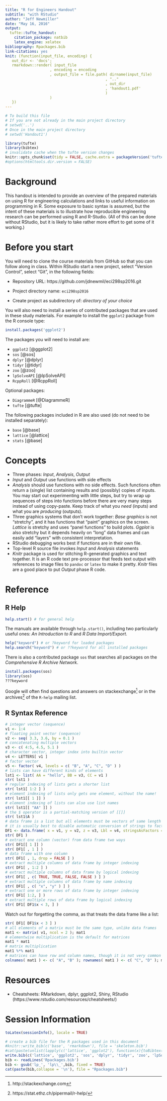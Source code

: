 ```yaml
---
title: "R for Engineers Handout"
subtitle: "with RStudio"
author: "Jeff Newmiller"
date: "May 16, 2016"
output:
  tufte::tufte_handout:
    citation_package: natbib
    latex_engine: xelatex
bibliography: Rpackages.bib
link-citations: yes
knit: (function(input_file, encoding) {
   out_dir <- 'docs';
   rmarkdown::render( input_file
                    , encoding = encoding
                    , output_file = file.path( dirname(input_file)
                                             , ".."
                                             , out_dir
                                             , 'handout1.pdf'
                                             )
                    )
   })
---
```


```r

# To build this file
# If you are not already in the main project directory
# setwd('..')
# Once in the main project directory
# setwd('Handout1')

library(tufte)
library(bibtex)
# invalidate cache when the tufte version changes
knitr::opts_chunk$set(tidy = FALSE, cache.extra = packageVersion('tufte'))
#options(htmltools.dir.version = FALSE)
```

# Background

This handout is intended to provide an overview of the prepared materials on using R for engineering calculations and links to useful information on programming in R. Some exposure to basic syntax is assumed, but the intent of these materials is to illustrate how reproducible engineering research can be performed using R and R-Studio. (All of this can be done without RStudio, but it is likely to take rather more effort to get some of it working.)

# Before you start

You will need to clone the course materials from GitHub so that you can follow along in class. Within RStudio start a new project, select "Version Control", select "Git", in the following fields:

* Repository URL: https://github.com/jdnewmil/eci298sp2016.git

* Project directory name: `eci298sp2016`

* Create project as subdirectory of: *directory of your choice*

You will also need to install a series of contributed packages that are used in these study materials. For example to install the `ggplot2` package from the R console type:

```r
install.packages('ggplot2')
```

The packages you will need to install are:

* `ggplot2` [@ggplot2] 
* `sos` [@sos] 
* `dplyr` [@dplyr]
* `tidyr` [@tidyr]
* `zoo` [@zoo]
* `lpSolveAPI` [@lpSolveAPI]
* `RcppRoll` [@RcppRoll]

Optional packages:

* `DiagrammeR` [@DiagrammeR]
* `tufte` [@tufte]

The following packages included in R are also used (do not need to be installed separately):

* `base` [@base]
* `lattice` [@lattice]
* `stats` [@base]




# Concepts

* Three phases: *Input*, *Analysis*, *Output*
* *Input* and *Output* use functions with side effects
* *Analysis* should use functions with no side effects. Such functions often return a (single) list containing results and (possibly) copies of inputs. You may start out experimenting with little steps, but try to wrap up sequences of steps into functions before there are very many steps instead of using copy-paste. Keep track of what you *need* (inputs) and what you are *producing* (outputs).
* Three graphics systems that don't work together: *Base graphics* is not "stretchy", and it has functions that "paint" graphics on the screen. *Lattice* is stretchy and uses "panel functions" to build plots. *Ggplot* is also stretchy but it depends heavily on "long" data frames and can easily add "layers" with consistent interpretation.
* RStudio debugging works best if functions are in their own file.
* Top-level R source file invokes *Input* and *Analysis* statements
* *Knitr* package is used for stitching R-generated graphics and text together. It is an R code text pre-processor that feeds text output with references to image files to `pandoc` or `latex` to make it pretty. *Knitr* files are a good place to put *Output* phase R code.

# Reference

## R Help

```r
help.start() # for general help
```

The manuals are available through `help.start()`, including two particularly useful ones: *An Introduction to R* and *R Data Import/Export*.

```r
help("keyword") # or ?keyword for loaded packages
help.search("keyword") # or ??keyword for all installed packages
```

There is also a contributed package `sos` that searches all packages on the *Comprehensive R Archive Network*.

```r
install.packages(sos)
library(sos)
???keyword
```

Google will often find questions and answers on stackexchange^[http://stackexchange.com] or in the archives^[https://stat.ethz.ch/pipermail/r-help/] of the `R-help` mailing list.

## R Syntax Reference

```r
# integer vector (sequence)
v1 <- 1:4
# floating point vector (sequence)
v2 <- seq( 3.3, 3.6, by = 0.1 )
# concatenating multiple vectors
v3 <- c( 4:5, 4.5, 5.1 )
# character vector, integer index into builtin vector 
v4 <- LETTERS[ v1 ]
# factor vector
v5 <- factor( v4, levels = c( "B", "A", "C", "D" ) ) 
# lists can have different kinds of elements
lst1 <- list( AA = "hello", BB = v3, CC = v1 ) 
str( lst1 )
# regular indexing of lists gets a shorter list
str( lst1[ 1:2 ] ) 
# element indexing of lists only gets one element, without the name!
str( lst1[[ 1 ]] )
# element indexing of lists can also use list names
str( lst1[[ "AA" ]] )
# the $ operator is a partial-matching version of [[]]
str( lst1$A )
# data frame is a list but all elements must be vectors of same length
# it is usually best to disable automatic conversion of strings to factors
DF1 <- data.frame( x = v1, y = v2, z = v3, Lbl = v4, stringsAsFactors = FALSE )
str( DF1 )
# extract one column (vector) from data frame two ways
str( DF1[[ 1 ]] )
str( DF1[ , 1 ] )
# data frame with one column
str( DF1[ , 1, drop = FALSE ] )
# extract multiple columns of data frame by integer indexing
str( DF1[ , 1:2 ] )
# extract multiple columns of data frame by logical indexing
str( DF1[ , c( TRUE, TRUE, FALSE, FALSE ) ] )
# extract multiple columns of data frame by name indexing
str( DF1[ , c( "x", "y" ) ] )
# extract one or more rows of data frame by integer indexing
str( DF1[ 1:2, ] )
# extract multiple rows of data frame by logical indexing
str( DF1[ DF1$x < 3, ] )
```

Watch out for forgetting the comma, as that treats the data frame like a list:

```r
str( DF1[ DF1$x < 3 ] )
# all elements of a matrix must be the same type, unlike data frames
mat1 <- matrix( v1, ncol = 2 ); mat1
# elementwise multiplication is the default for matrices
mat1 * mat1
# matrix multiplication
mat1 %*% mat1
# matrices can have row and column names, though it is not very common
colnames( mat1 ) <- c( "A", "B" ); rownames( mat1 ) <- c( "C", "D" ); mat1
```


# Resources

* Cheatsheets: RMarkdown, dplyr, ggplot2, Shiny, RStudio
(https://www.rstudio.com/resources/cheatsheets/)

# Session Information

```r
toLatex(sessionInfo(), locale = TRUE)
```


```r
# create a bib file for the R packages used in this document
#knitr::write_bib(c('base', 'rmarkdown'), file = 'skeleton.bib')
#cat(paste(unlist(lapply(c('lattice', 'ggplot2'), function(x){toBibtex(citation(x))})),collapse = "\n"), file = 'skeleton.bib')
write.bib(c('lattice', 'ggplot2', 'sos', 'dplyr', 'tidyr', 'zoo', 'lpSolveAPI', 'RcppRoll', 'DiagrammeR', 'tufte', 'base'))
bib <- readLines('Rpackages.bib')
bib <- gsub('lp_', 'lp\\_',bib, fixed = TRUE)
cat(paste(bib,collapse = '\n'), file = "Rpackages.bib")
```



